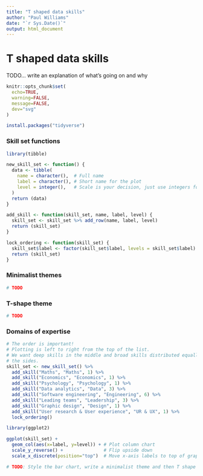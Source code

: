 ```yaml
---
title: "T shaped data skills"
author: "Paul Williams"
date: "`r Sys.Date()`"
output: html_document
---
```


# T shaped data skills

TODO... write an explanation of what's going on and why

```r
knitr::opts_chunk$set(
  echo=TRUE,
  warning=FALSE,
  message=FALSE,
  dev="svg"
)
```

```r
install.packages("tidyverse")
```

### Skill set functions

```r
library(tibble)

new_skill_set <- function() {
  data <- tibble(
    name = character(),  # Full name
    label = character(), # Short name for the plot
    level = integer(),   # Scale is your decision, just use integers for ease 
  )
  return (data)
}

add_skill <- function(skill_set, name, label, level) {
  skill_set <- skill_set %>% add_row(name, label, level)
  return (skill_set)
}

lock_ordering <- function(skill_set) {
  skill_set$label <- factor(skill_set$label, levels = skill_set$label)
  return (skill_set)
}
```

### Minimalist themes

```r
# TODO
```

### T-shape theme

```r
# TODO
```

### Domains of expertise

```r

# The order is important!
# Plotting is left to right from the top of the list.
# We want deep skills in the middle and broad skills distributed equally at
# the sides.
skill_set <- new_skill_set() %>%
  add_skill("Maths", "Maths", 1) %>%
  add_skill("Economics", "Economics", 1) %>%
  add_skill("Psychology", "Psychology", 1) %>%
  add_skill("Data analytics", "Data", 3) %>%
  add_skill("Software engineering", "Engineering", 6) %>%
  add_skill("Leading teams", "Leadership", 3) %>%
  add_skill("Graphic design", "Design", 1) %>%
  add_skill("User research & User experience", "UR & UX", 1) %>%
  lock_ordering()

library(ggplot2)

ggplot(skill_set) +
  geom_col(aes(x=label, y=level)) + # Plot column chart
  scale_y_reverse() +               # Flip upside down
  scale_x_discrete(position="top")  # Move x-axis labels to top of graph

# TODO: Style the bar chart, write a minimalist theme and then T shape theme
```